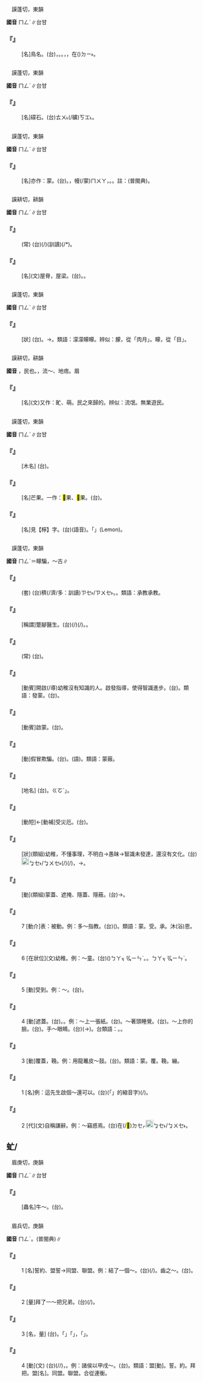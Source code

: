 
=={{ruby|鸏|ㄇㄥˊ}}==

　謨蓬切，東韻

'''國音''' <rt>ㄇㄥˊ</rt>∥台甘

    

==='''『{{ruby|鸏|ㄇㄥˊ}}』'''===
: [名]鳥名。(台){{ruby|身|ㄒㄧㄣ}}{{ruby|大|ㄉㄨㄚ˫}}，{{ruby|色|ㄒㄧㆤㆶ}}{{ruby|灰|ㄏㄨㆤ}}。{{ruby|白|ㄅㆤㆷ ͘}}。{{ruby|嘴|ㄘㄨㄧ˪}}{{ruby|大|ㄉㄨㄚ˫}}{{ruby|而|ㆢㄧˊ/ㄌㄧˊ}}{{ruby|直|ㄉㄧㆵ ͘}}，{{ruby|尾|ㆠㄨㆤˋ/ㆠㆤˋ}}{{ruby|羽|ㄨˋ}}{{ruby|長|ㄉㆭˊ}}，{{ruby|棲|ㄘㆤ}}{{ruby|息|ㄒㄧㆤㆶ}}在({{ruby|/|ㆣㄧㄢˊ}})<rt>ㄉㄧ˫</rt>{{ruby|熱|ㄌㄧㄚㆵ ͘/ㆢㄧㄚㆵ ͘}}{{ruby|帶|ㄉㄞ˪}}{{ruby|海|ㄏㄞˋ}}{{ruby|上|ㄒㄧㆲ˫}}{{ruby|食|ㄐㄧㄚㆷ ͘}}{{ruby|魚|ㄏㄧˊ/ㄏㄨˊ}}{{ruby|類|ㄌㄨㄧ˫}}{{ruby|生|ㄒㄧㄥ}}{{ruby|活|ㄏㄨㄚㆵ ͘/ㄨㄚㆷ ͘}}。
    

=={{ruby|礞|ㄇㄥˊ}}==

　謨蓬切，東韻

'''國音''' <rt>ㄇㄥˊ</rt>∥台甘

    

==='''『{{ruby|礞|ㄇㄥˊ}}』'''===
: [名]礞石。(台){{ruby|一|ㄐㄧㆵ ͘}}{{ruby|種|ㄐㄧㆲˋ}}<rt>ㄊㄨ˪</rt>(/礦)<rt>ㄎㆲ˪</rt>{{ruby|物|ㆠㄨㆵ ͘}}{{ruby|通|ㄊㄤ}}{{ruby|做|ㄗㄨㆤ˪/ㄗㄜ˪}}{{ruby|藥|ㄧㄜㆷ ͘}}。
    

=={{ruby|艨|ㄇㄥˊ}}==

　謨蓬切，東韻

'''國音''' <rt>ㄇㄥˊ</rt>∥台甘

    

==='''『{{ruby|艨|ㄇㄥˊ}}{{ruby|艟|ㄊㄨㄥˊ}}』'''===
: [名]亦作：蒙{{ruby|衝|ㄔㄨㄥ}}。(台){{ruby|艨|ㆠㆲˊ}}{{ruby|艟|ㄑㄧㆲ}}。{{ruby|古|ㄍㆦˋ}}{{ruby|早|ㄗㄜˋ}}{{ruby|丌|ㆤ}}{{ruby|戰|ㄐㄧㄢ˪}}{{ruby|船|ㄗㄨㄣˊ}}，{{ruby|頂|ㄉㄧㄥˋ}}{{ruby|面|ㆠㄧㄣ˫}}幔(/蒙)<rt>ㄇㄨㄚ</rt>{{ruby|牛|ㆣㄨˊ}}{{ruby|皮|ㄆㄨㆤˊ/ㄆㆤˊ}}，{{ruby|長|ㄉㆭˊ}}{{ruby|梭|ㄙㄜ}}{{ruby|長|ㄉㆭˊ}}{{ruby|梭|ㄙㄜ}}。{{ruby|駛|ㄙㄞˋ}}{{ruby|著|ㄉㄧㄜㆷ}}{{ruby|真|ㄐㄧㄣ}}{{ruby|快|ㄎㄨㄞ˪}}。註：{{ruby|艨|ㄇㄥˊ}}{{ruby|艟|ㄔㄨㄥ}}(普閩典)。
    

=={{ruby|甍|ㄇㄥˊ}}==

　謨耕切，耕韻

'''國音''' <rt>ㄇㄥˊ</rt>∥台甘

    

==='''『{{ruby|比|ㄅㄧˇ}}{{ruby|屋|ㄨ}}{{ruby|連|ㄌㄧㄢˊ}}{{ruby|甍|ㄇㄥˊ}}』'''===
: (常) (台){{ruby|形|ㄏㄧㄥˊ}}{{ruby|容|ㄧㆲˊ}}{{ruby|厝|ㄘㄨ˪}}(/{{ruby|房|ㄅㄤˊ}}{{ruby|屋|ㆦㆶ}}){{ruby|起|ㄎㄧ˪}}{{ruby|相|ㄒㄧㄜ/ㄙㆩ}}{{ruby|連|ㄌㄧㄢˊ}}{{ruby|續|ㄙㄨㄚ˪}}(訓讀)(/{{ruby|世|ㄙㄨㄚ˪}}*)。
    

==='''『{{ruby|甍|ㄇㄥˊ}}』'''===
: [名](文)屋脊，屋梁。(台){{ruby|厝|ㄘㄨ˪}}{{ruby|脊|ㄐㄧㆵ}}。{{ruby|楹|ㆪˊ}}{{ruby|仔|ㄚ}}。
    

=={{ruby|朦|ㄇㄥˊ}}==

　謨蓬切，東韻

'''國音''' <rt>ㄇㄥˊ</rt>∥台甘

    

==='''『{{ruby|朦|ㄇㄥˊ}}{{ruby|朧|ㄌㄨㄥˊ}}』'''===
: [狀] (台){{ruby|月|ㆣㆤㆷ ͘/ㆣㄨㆤㆷ ͘}}{{ruby|色|ㄒㄧㆤㆶ}}{{ruby|暗|ㆰ˪}}{{ruby|暗|ㆰ˪}}{{ruby|無|ㆠㄜˊ}}{{ruby|明|ㆠㄧㄥˊ}}{{ruby|丌|ㆤ}}{{ruby|款|ㄎㄨㄢˋ}}。→{{ruby|<mark>&#xffa45;</mark>|ㆠㆤ˫/ㆠㄨㆤ˫}}{{ruby|清|ㄑㄧㄥ}}{{ruby|楚|ㄘㄜˋ}}。類語：濛濛矇矇。辨似：朦，從「肉月」。矇，從「目」。
    

=={{ruby|氓|ㄇㄥˊ}}==

　謨耕切，耕韻

'''國音''' {{ruby|(文)|ㄇㄥˊ}}，民也。{{ruby|(語)|ㄇㄤˊ}}，流～、地痞。眉

    

==='''『{{ruby|氓|ㄇㄥˊ}}』'''===
: [名](文)又作：甿、萌。民之來歸的。辨似：流氓。無業遊民。
    

=={{ruby|檬|ㄇㄥˊ}}==

　謨蓬切，東韻

'''國音''' <rt>ㄇㄥˊ</rt>∥台甘

    

==='''『{{ruby|檬|ㄇㄥˊ}}』'''===
: [木名] (台){{ruby|檬|ㆠㆲˊ}}。
    

==='''『{{ruby|檬|ㄇㄥˊ}}{{ruby|果|ㄍㄨㄛˇ}}』'''===
: [名]芒果。一作：<mark>&#xf926a;</mark>果、<mark>&#xf9269;</mark>果。(台){{ruby|檨|ㄙㄨㆮ˫}}{{ruby|仔|ㄚ}}。
    

==='''『{{ruby|檸|ㄋㄧㄥˊ}}{{ruby|檬|ㄇㄥˊ}}』'''===
: [名]見【檸】字。(台){{ruby|檸|ㄌㄧㄥ}}{{ruby|檬|ㆠㆲ}}(語音)。{{ruby|英|ㄧㄥ}}{{ruby|語|ㆣㄧˋ/ㆣㄨˋ}}{{ruby|譯|ㄧㆤㆶ ͘}}{{ruby|音|ㄧㆬ}}{{ruby|名|ㄇㄧㄚˊ}}「{{ruby|檸|ㄌㆤㆷ ͘}}{{ruby|檬|ㄇㆲˋ}}」(Lemon)。
    

=={{ruby|蒙|ㄇㄥˊ}}==

　謨蓬切，東韻

'''國音''' <rt>ㄇㄥˊ</rt>{{ruby|。|ㄇㄥ}}＝矇騙{{ruby|。|ㄇㄥˇ}}，～古∥

    

==='''『{{ruby|多|ㄉㄨㄛ}}{{ruby|蒙|ㄇㄥˊ}}{{ruby|指|ㄓˇ}}{{ruby|教|ㄐㄧㄠˋ}}』'''===
: (套) (台){{ruby|受|ㄒㄧㄨ˫}}{{ruby|著|ㄉㄧㄜㆷ ͘}}{{ruby|汝|ㄌㄧˋ}}{{ruby|指|ㄐㄧˋ}}{{ruby|教|ㄍㄠ˪}}{{ruby|丌|ㆤ}}{{ruby|所|ㄙㆦˋ}}{{ruby|在|ㄗㄞ˫}}{{ruby|真|ㄐㄧㄣ}}穧(/濟/多：訓讀)<rt>ㄗㆤ˫/ㄗㄨㆤ˫</rt>。{{ruby|受|ㄒㄧㄨ˫}}{{ruby|教|ㄍㄠ˪}}{{ruby|導|ㄉㄜ˫}}{{ruby|表|ㄅㄧㄠˋ}}{{ruby|示|ㄒㄧ˫}}{{ruby|感|ㄍㆰˋ}}{{ruby|謝|ㄒㄧㄚ˫}}{{ruby|丌|ㆤ}}{{ruby|習|ㄒㄧㆴ ͘}}{{ruby|慣|ㄍㄨㄢ˪}}{{ruby|話|ㄨㆤ˫}}。類語：承教承教。
    

==='''『{{ruby|蒙|ㄇㄥˊ}}{{ruby|古|ㄍㄨˇ}}{{ruby|大|ㄉㄞˋ}}{{ruby|夫|ㄈㄨ}}』'''===
: [稱謂]蹩腳醫生。(台){{ruby|草|ㄘㄠˋ}}(/{{ruby|灶|ㄗㄠ˪}}){{ruby|雞|ㄍㄨㆤ/ㄍㆤ}}{{ruby|仔|ㄗㄨㄟˇ}}{{ruby|醫|ㄧ}}(/{{ruby|醫|ㄧ}}{{ruby|生|ㄒㄧㄥ}})。{{ruby|走|ㄗㄠˋ}}{{ruby|街|ㄍㄨㆤ/ㄍㆤ}}{{ruby|仔|ㄚ}}{{ruby|醫|ㄧ}}{{ruby|生|ㄒㄧㄥ}}。
    

==='''『{{ruby|蒙|ㄇㄥˊ}}{{ruby|頭|ㄊㄡˇ}}{{ruby|蓋|ㄍㄞˋ}}{{ruby|腦|ㄋㄠˇ}}』'''===
: (常) (台){{ruby|頭|ㄊㄠˊ}}{{ruby|面|ㆠㄧㄣ˫}}{{ruby|攏|ㄌㆲˋ}}{{ruby|蓋|ㄎㆰ˪}}{{ruby|蓋|ㄎㆰ˪}}{{ruby|起|·ㄎㄧˋ}}{{ruby|來|·ㄌㄞˊ}}。
    

==='''『{{ruby|啟|ㄑㄧˇ}}{{ruby|蒙|ㄇㄥˊ}}』'''===
: [動賓]開啟(/導)幼稚沒有知識的人。啟發指導，使得智識進步。(台){{ruby|啟|ㄎㆤˋ}}{{ruby|蒙|ㆠㆲˊ}}。類語：發蒙。(台){{ruby|啟|ㄎㆤˋ}}{{ruby|發|ㄏㄨㄚㆵ}}{{ruby|教|ㄍㄠ˪}}{{ruby|導|ㄉㄜ˫}}{{ruby|智|ㄉㄧ˪}}{{ruby|識|ㄒㄧㆤㆶ}}{{ruby|未|ㆠㄧ˫}}{{ruby|開|ㄎㄞ}}{{ruby|丌|ㆤ}}。
    

==='''『{{ruby|發|ㄈㄚ}}{{ruby|蒙|ㄇㄥˊ}}』'''===
: [動賓]啟蒙。(台){{ruby|啟|ㄎㆤˋ}}{{ruby|蒙|ㆠㆲˊ}}。
    

==='''『{{ruby|蒙|ㄇㄥˊ}}{{ruby|混|ㄏㄨㄣˋ}}』'''===
: [動]假冒欺騙。(台){{ruby|瞞|ㄇㄨㄚˊ}}。{{ruby|諞|ㄅㄧㄢˋ}}{{ruby|→|ㄆㄧㄢ˪}}(語)。類語：蒙蔽。
    

==='''『{{ruby|蒙|ㄇㄥˊ}}{{ruby|古|ㄍㄨˇ}}』'''===
: [地名] (台){{ruby|蒙|ㆠㆲˊ}}{{ruby|→|ㆠㆲ˫}}{{ruby|古|ㄍㆦˋ}}。{{ruby|相|ㄒㄧㆲ}}{{ruby|應|ㄧㄥ˪}}{{ruby|丌|ㆤ}}{{ruby|音|ㄧㆬ}}{{ruby|是|ㄒㄧ˫}}{{ruby|「|ㆠㆲˋ}}<rt>ㄍㆦˋ</rt>」。
    

==='''『{{ruby|蒙|ㄇㄥˊ}}{{ruby|難|ㄋㄢˋ}}』'''===
: [動短]←[動補]受災厄。(台){{ruby|大|ㄉㄨㄚ˫}}{{ruby|人|ㄌㄧㄣˊ/ㆢㄧㄣˊ}}{{ruby|物|ㆠㄨㆵ ͘}}{{ruby|遇|ㆠㄨ˫/ㆣㄨ˫}}{{ruby|著|ㄉㄧㄜㆷ ͘}}{{ruby|困|ㄎㄨㄣ˪}}{{ruby|難|ㄌㄢˊ}}。
    

==='''『{{ruby|蒙|ㄇㄥˊ}}{{ruby|昧|ㄇㄟˋ}}』'''===
: [狀](類組)幼稚，不懂事理，不明白→愚昧→智識未發達，還沒有文化。(台)[[File:fa45.png|20px]]<rt>ㆠㆤ˫/ㆠㄨㆤ˫</rt>{{ruby|曉|ㄏㄧㄠˋ/ㄏㄧㄤˋ}}{{ruby|載|ㄉㄞ˫}}(/{{ruby|戴|ㄉㄞ˪}}){{ruby|事|ㄐㄧ˪}}(/{{ruby|事|ㄉㄞ˫}}{{ruby|情|ㄐㄧ˪}})，{{ruby|智|ㄉㄧ˪}}{{ruby|識|ㄒㄧㆤㆶ}}{{ruby|未|ㆠㆤ˫/ㆠㄨㆤ˫}}{{ruby|開|ㄎㄨㄧ}}→{{ruby|戇|ㆣㆲ˫}}{{ruby|戇|ㆣㆲ˫}}。
    

==='''『{{ruby|蒙|ㄇㄥˊ}}{{ruby|蔽|ㄅㄧˋ}}』'''===
: [動](類組)蒙蓋、遮掩、隱蓋、隱蔽。(台){{ruby|掩|ㆱ/ㆰ}}{{ruby|蓋|ㄎㆰ˪}}→{{ruby|欺|ㄎㄧ}}{{ruby|騙|ㄆㄧㄢ˪}}。
    

==='''『{{ruby|蒙|ㄇㄥˊ}}』'''===
:7  [動介]表：被動。例：多～指教。(台){{ruby|真|ㄐㄧㄣ˫}}{{ruby|受|ㄒㄧㄨ˫}}{{ruby|著|ㄉㄧㄜㆷ ͘}}{{ruby|汝|ㄌㄧˋ}}({{ruby|共|ㄍㄚ˫}}{{ruby|我|ㆣㄨㄚˋ}}){{ruby|指|ㄐㄧˋ}}{{ruby|教|ㄍㄠ˪}}。類語：蒙。受。承。沐(浴)恩。
    

==='''『{{ruby|蒙|ㄇㄥˊ}}』'''===
:6  [在狀位](文)幼稚。例：～童。(台){{ruby|幼|ㄧㄨ˪}}{{ruby|稚|ㄉㄧ˫}}({{ruby|拄|ㄉㄨˋ}}{{ruby|即|ㄐㄧㄚㆷ}}{{ruby|開|ㄎㄞ}}{{ruby|始|ㄒㄧˋ}}{{ruby|讀|ㄊㄚㆶ ͘}}{{ruby|冊|ㄘㆤㆷ}}{{ruby|丌|ㆤ}})<rt>ㄅㄚㆶ ͘</rt><rt>ㆣㄧㄣˋ</rt>{{ruby|孲|ㄚˋ}}。{{ruby|初|ㄘㆦ}}{{ruby|破|ㄆㄨㄚ˪}}{{ruby|筆|ㄅㄧㆵ}}{{ruby|仔|ㄚ}}。{{ruby|受|ㄒㄧㄨ˫}}{{ruby|啟|ㄎㆤˋ}}{{ruby|蒙|ㆠㆲˊ}}{{ruby|丌|ㄗㄨㄥ}}<rt>ㄅㄚㆶ ͘</rt><rt>ㆣㄧㄣˋ</rt>{{ruby|仔|ㄚ}}。
    

==='''『{{ruby|蒙|ㄇㄥˊ}}』'''===
:5  [動]受到。例：～{{ruby|難|ㄋㄢˋ}}。(台){{ruby|受|ㄒㄧㄨ˫}}{{ruby|著|ㄉㄧㄜㆷ ͘}}{{ruby|災|ㄗㄞ}}{{ruby|難|ㄌㄢ˫}}。
    

==='''『{{ruby|蒙|ㄇㄥˊ}}』'''===
:4  [動]遮蓋。(台){{ruby|蓋|ㄎㆰ˪}}。{{ruby|遮|ㆢㄧㄚ/ㄌㄧㄚ}}。例：～上一張紙。(台){{ruby|蓋|ㄎㆰ˪}}{{ruby|一|ㄐㄧㆵ ͘}}{{ruby|張|ㄉㄧㆫ/ㄉㄧㆧ}}{{ruby|紙|ㄗㄨㄚˋ}}。～著頭睡覺。(台){{ruby|蓋|ㄎㆰ˪}}{{ruby|頭|ㄊㄠˊ}}{{ruby|殼|ㄎㄚㆶ}}{{ruby|睏|ㄎㄨㄣ˪}}。～上你的臉。(台){{ruby|面|ㆠㄧㄣ˫}}{{ruby|掩|ㆰ/ㆱ}}{{ruby|起|·ㄎㄧˋ}}{{ruby|來|·ㄌㄞˊ}}。手～眼睛。(台){{ruby|用|ㄧㆲ˫/ㄧㄥ˫}}{{ruby|手|ㄑㄧㄨˋ}}{{ruby|掩|ㆰ/ㆱ}}{{ruby|目|ㆠㄚㆶ ͘}}{{ruby|珠|ㄗㄨ}}(→{{ruby|睭|ㄐㄧㄨ}})。台類語：{{ruby|掩|ㆰ/ㆱ}}。{{ruby|幔|ㄇㄨㄚ}}。
    

==='''『{{ruby|蒙|ㄇㄥˊ}}』'''===
:3  [動]覆蓋，鞔。例：用龍鼉皮～鼓。(台){{ruby|用|ㄧㆲ˫}}{{ruby|龍|ㄌㄧㄥˊ}}{{ruby|鼉|ㄉㄜˊ}}{{ruby|丌|ㆤ}}{{ruby|皮|ㄆㄨㆤˊ/ㄆㆤˊ}}{{ruby|繃|ㄅㆪ/ㄅㆥ}}{{ruby|鼓|ㄍㆦˋ}}。類語：蒙。覆。鞔。繃。
    

==='''『{{ruby|蒙|ㄇㄥˊ}}』'''===
:1  [名]例：這先生啟個～還可以。(台){{ruby|<mark>&#xffb50;</mark>|ㄐㄧㆵ}}(「{{ruby|此|ㄐㄧˋ}}{{ruby|一|ㄐㄧㆵ ͘}}」的縮音字)(/{{ruby|此|ㄐㄧㆵ}}){{ruby|個|ㆤˊ}}{{ruby|先|ㄒㄧㄢ}}{{ruby|生|ㄒㆪ}}{{ruby|教|ㄍㄚ˪}}{{ruby|初|ㄘㆦ}}{{ruby|學|ㄏㄚㆶ ͘}}{{ruby|猶|ㄧㄠˋ}}{{ruby|會|ㄨㆤ˫/ㆤ˫}}{{ruby|用|ㄧㆲ˫/ㄧㄥ˫}}{{ruby|得|ㄉㄧㆵ}}。
    

==='''『{{ruby|蒙|ㄇㄥˊ}}』'''===
:2  [代](文)自稱謙辭。例：～竊惑焉。(台){{ruby|我|ㆣㄨㄚˋ}}{{ruby|心|ㄒㄧㆬ}}{{ruby|內|ㄌㄞ˫}}在(/<mark>&#xf9549;</mark>)<rt>ㄉㆤㆷ</rt>{{ruby|想|ㄒㄧㆧ˫/ㄒㄧㆫ˫}}[[File:fa45.png|20px]]<rt>ㆠㆤ˫/ㆠㄨㆤ˫</rt>{{ruby|曉|ㄏㄧㄠˋ/ㄏㄧㄤˋ}}。
    

==虻/{{ruby|<mark>&#xf9051;</mark>|ㄇㄥˊ}}==

　眉庚切，庚韻

'''國音''' <rt>ㄇㄥˊ</rt>∥台甘

    

==='''『{{ruby|虻|ㄇㄥˊ}}』'''===
: [蟲名]牛～。(台){{ruby|牛|ㆣㄨˊ}}{{ruby|<mark>&#xffcc3;</mark>|ㄅㄧ}}。
    

=={{ruby|盟|ㄇㄥˊ}}==

　眉兵切，庚韻

'''國音''' <rt>ㄇㄥˊ</rt>。{{ruby|(語)|ㄇㄧㄥˊ}}(普閩典)∥

    

==='''『{{ruby|盟|ㄇㄥˊ}}』'''===
:1  [名]誓約、盟誓→同盟、聯盟。例：結了一個～。(台){{ruby|結|ㄍㄧㄚㆵ}}(/{{ruby|成|ㄒㄧㄥˊ}}{{ruby|立|ㄌㄧㆴ ͘}}){{ruby|一|ㄐㄧㆵ ͘}}{{ruby|個|ㆤˊ}}{{ruby|友|ㄧㄨˋ}}{{ruby|好|ㄏㄜˋ}}{{ruby|關|ㄍㄨㄢ}}{{ruby|係|ㄏㆤ˫}}。{{ruby|齧|ㄋㄧㄝˋ}}齒之～。(台){{ruby|誠|ㄒㄧㄥˊ}}{{ruby|心|ㄒㄧㆬ}}{{ruby|誓|ㄙㆤ˪/ㄙㆤ˫}}{{ruby|約|ㄧㄜㆷ}}。
    

==='''『{{ruby|盟|ㄇㄥˊ}}』'''===
:2  [量]拜了一～把兄弟。(台){{ruby|結|ㄍㄧㄚㆵ}}(/{{ruby|拜|ㄅㄞ˪}}){{ruby|一|ㄐㄧㆵ ͘}}{{ruby|個|ㆤˊ}}{{ruby|結|ㄍㄧㄚㆵ}}{{ruby|拜|ㄅㄞ˪}}{{ruby|兄|ㄏㄧㆩ}}{{ruby|弟|ㄉㄧ˫}}。
    

==='''『{{ruby|盟|ㄇㄥˊ}}』'''===
:3  [名，量] (台){{ruby|區|ㄎㄨ}}{{ruby|域|ㄧㆤㆶ ͘}}{{ruby|丌|ㆤ}}{{ruby|名|ㄇㄧㄚˊ}}。{{ruby|幾|ㄍㄨㄧˋ}}{{ruby|個|ㆤˊ}}{{ruby|仔|ㄚ}}「{{ruby|部|ㄅㆦ˫}}{{ruby|落|ㄌㆦㆶ ͘}}」{{ruby|或|ㄧㄚㆷ ͘}}{{ruby|是|ㄒㄧ˫}}「{{ruby|旗|ㄍㄧˊ}}」，{{ruby|成|ㄒㄧㄥˊ}}{{ruby|立|ㄌㄧㆴ ͘}}{{ruby|一|ㄐㄧㆵ ͘}}{{ruby|個|ㆤˊ}}「{{ruby|盟|ㆠㄧㄥˊ}}」。
    

==='''『{{ruby|盟|ㄇㄥˊ}}』'''===
:4  [動](文) (台){{ruby|經|ㄍㄧㄥ}}{{ruby|過|ㄍㆤ˪/ㄍㄨㆤ˪}}{{ruby|誓|ㄙㆤ˪}}{{ruby|→|ㄙㆤ˫}}{{ruby|約|ㄧㆦㆶ}}(/{{ruby|咒|ㄐㄧㄨ˪}}{{ruby|詛|ㄗㄨㄚ˫}}/{{ruby|喢|ㄙㄚㆴ}}{{ruby|血|ㄏㄧㄚㆵ}}){{ruby|等|ㄉㄧㄥˋ}}{{ruby|行|ㄏㄧㄥˊ}}{{ruby|為|ㄨㄧˊ}}，{{ruby|成|ㄒㄧㄥˊ}}{{ruby|立|ㄌㄧㆴ ͘}}{{ruby|互|ㄏㆦ˫}}{{ruby|相|ㄒㄧㆲ}}{{ruby|遵|ㄗㄨㄣ}}{{ruby|守|ㄒㄧㄨˋ}}{{ruby|丌|ㆤ}}{{ruby|條|ㄉㄧㄠˊ}}{{ruby|件|ㄍㄧㆩ˫}}。例：諸侯以甲戌～。(台){{ruby|諸|ㄗㄨ}}{{ruby|侯|ㄏㆦˊ}}{{ruby|於|ㄧ/ㄨ}}{{ruby|甲|ㄍㄚㆷ}}{{ruby|戌|ㄙㄨㆵ}}{{ruby|日|ㆢㄧㆵ ͘/ㄌㄧㆵ ͘}}{{ruby|結|ㄍㄧㄚㆵ}}{{ruby|盟|ㆠㄧㄥˊ}}。類語：盟[動]。誓。約。拜把。盟[名]。同盟。聯盟。合從連衡。
    
